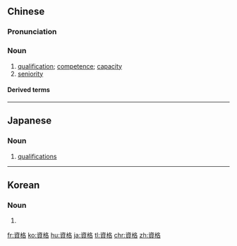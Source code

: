 {{also|资格}}
==Chinese==
{{zh-forms|s=资格}}

===Pronunciation===
{{zh-pron
|m=zīgé
|c=zi1 gaak3
|h=pfs=ns:chṳ̂-kiet
|mn=qz:chir-keh/tw,xm:chu-keh/zz:chu-keeh
|ma=Zh-zigé.ogg
|cat=n
}}

===Noun===
{{zh-noun}}

# [[qualification]]; [[competence]]; [[capacity]]
# [[seniority]]

====Derived terms====
{{zh-der|有資格/有资格}}

----

==Japanese==
{{ja-kanjitab|し|かく|yomi=on}}

===Noun===
{{ja-noun|しかく}}

# [[qualification]]s

----

==Korean==
{{ko-hanjatab}}

===Noun===
{{ko-noun|hangeul=자격}}

# {{hanja form of|자격|[[qualification]]s}}

[[fr:資格]]
[[ko:資格]]
[[hu:資格]]
[[ja:資格]]
[[tl:資格]]
[[chr:資格]]
[[zh:資格]]